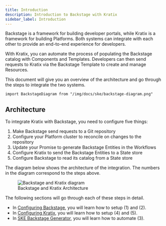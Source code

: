 ```yaml
---
title: Introduction
description: Introduction to Backstage with Kratix
sidebar_label: Introduction
---
```


Backstage is a framework for building developer portals, while Kratix is a
framework for building Platforms. Both systems can integrate with each other to
provide an end-to-end experience for developers.

With Kratix, you can automate the process of populating the Backstage catalog
with Components and Templates. Developers can then send requests to Kratix via
the Backstage Template to create and manage Resources.

This document will give you an overview of the architecture and go through the
steps to integrate the two systems.

```mdx-code-block
import BackstageDiagram from "/img/docs/ske/backstage-diagram.png"
```

## Architecture

To integrate Kratix with Backstage, you need to configure five things:

1. Make Backstage send requests to a Git repository
2. Configure your Platform cluster to reconcile on changes to the repository
2. Update your Promise to generate Backstage Entities in the Workflows
3. Configure Kratix to send the Backstage Entities to a State store
4. Configure Backstage to read its catalog from a State store

The diagram below shows the architecture of the integration. The numbers in the
diagram correspond to the steps above.

<figure className="diagram">
  <img className="large" src={BackstageDiagram} alt="Backstage and Kratix
  diagram" />

  <figcaption>Backstage and Kratix Architecture</figcaption>
</figure>

The following sections will go through each of these steps in detail.

* In [Configuring Backstage](./configuring-backstage), you will learn how to setup (1) and
  (2).
* In [Configuring Kratix](./kratix), you will learn how to setup (4) and (5).
* In [SKE Backstage Generator](./generator), you will learn how to automate (3).
